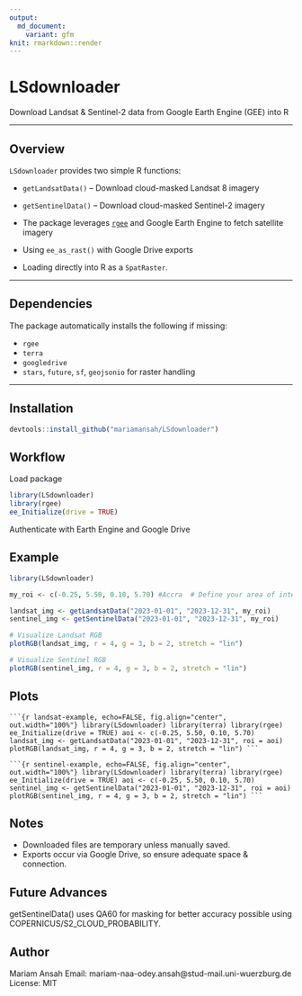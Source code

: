 ```yaml
---
output:
  md_document:
    variant: gfm
knit: rmarkdown::render
---
```




# LSdownloader   
Download Landsat & Sentinel-2 data from Google Earth Engine (GEE) into R

---

##  Overview

`LSdownloader` provides two simple R functions:

- `getLandsatData()` – Download cloud-masked Landsat 8 imagery  
- `getSentinelData()` – Download cloud-masked Sentinel-2 imagery  

- The package leverages [`rgee`](https://github.com/r-spatial/rgee) and Google Earth Engine to fetch satellite imagery 
- Using `ee_as_rast()` with Google Drive exports
- Loading directly into R as a `SpatRaster`.

---

## Dependencies

The package automatically installs the following if missing:

- `rgee` 
- `terra` 
- `googledrive` 
- `stars`, `future`, `sf`, `geojsonio` for raster handling

---

## Installation

```r
devtools::install_github("mariamansah/LSdownloader")
```
## Workflow

Load package
```r
library(LSdownloader)
library(rgee)
ee_Initialize(drive = TRUE)
```
Authenticate with Earth Engine and Google Drive

## Example

``` r
library(LSdownloader)

my_roi <- c(-0.25, 5.50, 0.10, 5.70) #Accra  # Define your area of interest

landsat_img <- getLandsatData("2023-01-01", "2023-12-31", my_roi)
sentinel_img <- getSentinelData("2023-01-01", "2023-12-31", my_roi)

# Visualize Landsat RGB
plotRGB(landsat_img, r = 4, g = 3, b = 2, stretch = "lin")

# Visualize Sentinel RGB
plotRGB(sentinel_img, r = 4, g = 3, b = 2, stretch = "lin")

```
## Plots
<pre><code>```{r landsat-example, echo=FALSE, fig.align="center", out.width="100%"} library(LSdownloader) library(terra) library(rgee) ee_Initialize(drive = TRUE) aoi <- c(-0.25, 5.50, 0.10, 5.70) landsat_img <- getLandsatData("2023-01-01", "2023-12-31", roi = aoi) plotRGB(landsat_img, r = 4, g = 3, b = 2, stretch = "lin") ```</code></pre>

<pre><code>```{r sentinel-example, echo=FALSE, fig.align="center", out.width="100%"} library(LSdownloader) library(terra) library(rgee) ee_Initialize(drive = TRUE) aoi <- c(-0.25, 5.50, 0.10, 5.70) sentinel_img <- getSentinelData("2023-01-01", "2023-12-31", roi = aoi) plotRGB(sentinel_img, r = 4, g = 3, b = 2, stretch = "lin") ```</code></pre>


## Notes
- Downloaded files are temporary unless manually saved.
- Exports occur via Google Drive, so ensure adequate space & connection.

## Future Advances
getSentinelData() uses QA60 for masking for better accuracy possible using COPERNICUS/S2_CLOUD_PROBABILITY.

## Author
Mariam Ansah
Email: mariam-naa-odey.ansah@stud-mail.uni-wuerzburg.de
License: MIT
